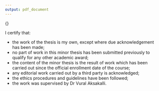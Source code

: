 ```yaml
---
output: pdf_document
---
```


\Large {\bf  Declaration}


\normalsize

I certify that: 

* the work of the thesis is my own, except where due acknowledgement has been made;
*	no part of work in this minor thesis has been submitted previously to qualify for any other academic award;
*	the content of the minor thesis is the result of work which has been carried out since the official enrollment date of the course; 
*	any editorial work carried out by a third party is acknowledged;
*	the ethics procedures and guidelines have been followed;
*	the work was supervised by Dr Vural Aksakalli.

\begin{flushright} 
{\bf Yong Kai Wong} \\
\emph{\today}
\end{flushright}
